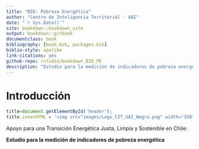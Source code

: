 ```yaml
--- 
title: "BID: Pobreza Energética"
author: "Centro de Inteligencia Territorial - UAI"
date: "`r Sys.Date()`"
site: bookdown::bookdown_site
output: bookdown::gitbook
documentclass: book
bibliography: [book.bib, packages.bib]
biblio-style: apalike
link-citations: yes
github-repo: rstudio/bookdown_BID_PE
description: "Estudio para la medición de indicadores de pobreza energética"
---
```




# Introducción


```js
title=document.getElementById('header');
title.innerHTML = '<img src="images/Logo_CIT_UAI_Negro.png" width="350">' + title.innerHTML
```


Apoyo para una Transición Energética Justa, Limpia y Sostenible en Chile:

**Estudio para la medición de indicadores de pobreza energética**

